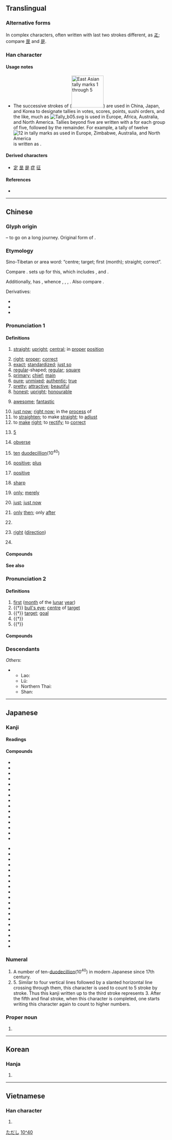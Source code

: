 {{also|企|疋|辵|乏}}
{{character info/new}}
==Translingual==
{{stroke order|type=animate}}{{stroke order}}

===Alternative forms===
In complex characters, often written with last two strokes different, as [[𤴓]]; compare [[昰]] and [[是]].

===Han character===
{{Han char|rn=77|rad=止|as=01|sn=5|four=10101|canj=MYLM|ids=⿱一止}}

====Usage notes====
* {{sense|tally marks|5}} The successive strokes of {{m|mul|sc=Hani|正}} ([[Image:Tally marks 3.svg|100px|East Asian tally marks 1 through 5]]) are used in China, Japan, and Korea to designate tallies in votes, scores, points, sushi orders, and the like, much as [[Image:Tally b05.svg]] is used in Europe, Africa, Australia, and North America. Tallies beyond five are written with a {{m|mul|sc=Hani|正}} for each group of five, followed by the remainder. For example, a tally of twelve [[Image:Tally b12.svg|12 in tally marks as used in Europe, Zimbabwe, Australia, and North America]] is written as {{lang|und|sc=Hani|正正丅}}.

====Derived characters====
* [[定]] [[昰]] [[是]] [[症]] [[征]]

====References====
* {{Han ref|kx=0574.020|dkj=16255|dj=0962.020|hdz=21436.010|uh=6B63|ud=27491|bh=A5BF|bd=42431}}

----

==Chinese==
{{zh-forms}}

===Glyph origin===
{{Han etym}}
{{Han compound|丁|止|ls=psc|c1=p|c2=s|t2=foot}} – to go on a long journey. Original form of {{och-l|征|to go on long campaign}}.

===Etymology===
Sino-Tibetan or area word: “centre; target; first (month); straight; correct”.

Compare {{cog|lus|dîng||to go straight or direct (as person, arrow etc.); to go straight through without breaking the journey; straight; direct}}. {{zh-ref|Matisoff}} sets up {{inh|zh|sit-pro|*m-tjak/ŋ ~ tik/ŋ||good; very; real; straight}} for this, which includes {{lang|zh|正}}, {{och-l|直|straight; right}} and {{och-l|實|solid; true}}.

Additionally, {{zh-ref|Matisoff}} has {{inh|zh|sit-pro|*t(r)waŋ||straight; straighten}}, whence {{cog|cdm||dʰeŋ-|straight}}, {{cog|kac|ding||straight}}, {{cog|bo|དྲང་པོ||straight; correct; upright; just; fair}}, {{cog|my|တန်း||straight; to head straight for}}. Also compare {{cog|km|ទៀង||accurate; correct; exact; precise; honest}}.

Derivatives:
* {{och-l|征|to go straight > to go on a journey}}
* {{och-l|政|correct; to govern; government; to determine}}
* {{och-l|整|orderly; to arrange; to dispose}}

===Pronunciation 1===
{{zh-pron
|m=zhèng
|m-s=zen4
|c=zeng3,zing3
|c_note=zeng3 - vernacular; zing3 - literary
|h=pfs=chang/chṳn
|h_note=chang - vernacular; chṳn - literary
|md=ciáng/céng
|md_note=ciáng - vernacular; céng - literary
|mn=chiàⁿ/chèng
|mn_note=chiàⁿ - vernacular; chèng - literary
|mn-t=zian3
|w=2tsen
|mc=2
|oc=2,2
|ma=y
|cat=a,adv,v,num,pn
}}

====Definitions====
{{zh-hanzi}}

# [[straight]]; [[upright]]; [[central]]; in [[proper]] [[position]]
#: {{zh-ant|歪}}
# [[right]]; [[proper]]; [[correct]]
# [[exact]]; [[standardized]]; [[just so]]
# [[regular]]-shaped; [[regular]]; [[square]]
# [[primary]]; [[chief]]; [[main]]
# [[pure]]; [[unmixed]]; [[authentic]]; [[true]]
# [[pretty]]; [[attractive]]; [[beautiful]]
# [[honest]]; [[upright]]; [[honourable]]
# {{lb|zh|Cantonese}} [[awesome]]; [[fantastic]]
# [[just now]]; [[right now]]; in the [[process]] of
# to [[straighten]]; to make [[straight]]; to [[adjust]]
# to [[make]] [[right]]; to [[rectify]]; to [[correct]]
# {{lb|zh|[[tally marks]]}} [[5]]
# {{lb|zh|numismatics}} [[obverse]]
# {{lb|zh|numeral}} [[ten]] [[duodecillion]](10<sup>40</sup>)
# {{lb|zh|mathematics}} [[positive]]; [[plus]]
# {{lb|zh|physics}} [[positive]]
# {{lb|zh|time}} [[sharp]]
#: {{zh-x|而家 係 五點 正{zing3}。|It is currently 5 o'clock.|C}}
# {{lb|zh|Teochew}} [[only]]; [[merely]]
# {{lb|zh|Teochew}} [[just]]; [[just now]]
# {{lb|zh|Teochew}} [[only]] [[then]]; only [[after]]
# {{lb|zh|Teochew}} {{n-g|Used to emphasize that something is/is not.}}
# {{lb|zh|Teochew}} [[right]] ([[direction]])
# {{surname|lang=zh}}

====Compounds====
{{zh-der|剛板硬正|名正肅|上梁不正|先正|呈正|不務正業|三正|正歌|午正|呂蒙正|堂皇正大|削正|冊正|反正|不正|匡正|崇正黜邪|判正|堂堂正正|八正道|不正經|工正|令正|勘正|不正知|公平正大|修正|一本正經|剛正|修正主義|保正|宗正|惡直醜正|可正是|危言正色|廉正|恭本正傳|假正經|大公至正|忠正|伸張正義|心術不正|平正|心正筆正|天心正法|嚴正|嚴氣正性|去邪歸正|彩色正片|守正不阿|弘正文學|恰正|咬合不正|平頭正臉|剛正不阿|中正|孝廉方正|就正|公正|不端不正|導正|安宅正路|守正不移|守正不撓|大正|公正證書|不當不正|守正不回|字正腔圓|名正言順|奉公正己|中正大學|就地正法|律呂正義|希臘正教|壽終正寢|居正|名正具|光明正大|反邪歸正|去邪從正|卯正|九品中正|共同正犯|來日正長|修正液|明正典刑|浩然正氣|正始玄風|正心誠意|正後像|正好|正屋|正聲|正要|正方形|正寫|明媒正娶|持正不撓|指正|正反合|打正快|正音|正餐|正鹽|皈正|正始體|歸正反本|明公正氣|正斷層|正步|明婚正配|正眼|秉正|神清氣正|正方|正義感|正本清源|正庫|正自|正聲雅音|正字|正體|正經|正比|方正不苟|正面人物|正宮|正冠納履|成正果|真正|正冠李下|正言|正數|正始文學|正多面體|歪打正著|正襟危坐|正本|正巧|正面|撥正|正項|正號|洪武正韻|正直無邪|正法眼藏|正傳|正襟|正軌|正割|正中下懷|正是|矯邪歸正|戶口校正|正明師|正務|正電子|正待|澄源正本|正當|正面攻擊|正正經經|正字通|矯正|是正|正配|正色直言|正心|正言不諱|正身率下|正人|正整數|正片|正牌|枉己正人|正中紅心|正思惟|正理|直言正諫|正門|正覺|正義|正氣歌|朝正|正顏厲色|正事|正出|正枝正葉|斧正|清原正本|正午|正章|正確|更正|正常|正人君子|正果|正堂|正經八百|正論|正宗|正格|福德正神|正名責實|正風|方方正正|正末|破邪顯正|正頭香主|正手板|矯枉過正|明媒正配|正題|真贓正賊|正廳|校正|直言正論|直言正色|正大|正房|正大光明|正視繩行|技正|正誤|正比例|正大堂煌|正法|正途|疾終正寢|正弦|正書|正合我意|扶正|正電|扶正黜邪|挑正梁|正話|正對|正該|樂正|持正|正念|改邪歸正|方正不阿|正鯨|正道|正職|正劇|正中|正直清廉|正見|正寢|正字法|正意|正誤表|正規|正色|正規軍|沒正經|正言直諫|正凶|正宅|正中己懷|正楷|正多邊形|清正|正橋|正身|正身清心|正文|正在|持正不阿|正像|書歸正傳|正授|正頭|正派|棄邪從正|正常化|正取|正陽門|正頭娘子|正番鴨|正點背畫|正點|正骨|正顏|正集團|正陽關|正身明法|正路|正課|正語|正言厲顏|正色敢言|正色危言|正統派|正統|正視|正直無私|正直|正當中|正犯|正法直度|正氣|正殿|正極|正業|正本溯源|正教|正店|正己守道|正定|更正啟事|正字標記|正始之音|正妻|正品|正命|正味|正名|正史|正則|正切|正值|正位|正事主|正三角形|斂衽正容|明正|棄邪歸正|正韻|東正教|正言厲色|正室|正正堂堂|正式|正德|撥亂反正|正方體|正方晶系|歸正|明堂正道|明公正道|明公正義|正鋒|方正|改正|矯正處分|教正|歷正|正音法|賢良方正|純正|誠心正意|舉正|轉正|立正|董正|郢正|邪不勝正|閣正|駮正|補正|端端正正|端本正源|辭嚴義正|返正撥亂|舍正從邪|義正詞嚴|訂正|端正|驗明正身|義正辭嚴|非正式|糾正|雍正|頭正|風華正茂|題目正名|譎而不正|音正詞圓|繩正|羅馬正教|端人正士|隆正|辨正|言歸正傳|駁正|詞嚴義正|里正|邪不干正|遷正|雅正|辭嚴氣正|雨無正|間接正犯|糾正權|芒寒色正|結正|釐正|規正|正沖}}

====See also====
{{zh-numerals-10^4}}

===Pronunciation 2===
{{zh-pron
|m=zhēng
|c=zing1
|h=pfs=châng
|md=ciăng/cĭng
|md_note=ciăng - vernacular; cĭng - literary
|mn=chiaⁿ
|mn-t=zian1
|w=1tsen
|mc=1
|oc=1,1
|cat=n
}}

====Definitions====
{{zh-hanzi}}

# [[first]] ([[month]] of the [[lunar]] [[year]])
# {{†}} [[bull's eye]]; [[centre]] of [[target]]
# {{†}} [[target]]; [[goal]]
# {{†}} {{zh-original|征|to [[levy]]}}
# {{†}} {{zh-original|征|to [[go]] on a [[punitive]] [[expedition]]}}

====Compounds====
{{zh-der|fold=1|奉其正朔|夏正|正朔|新正|殷正|正鵠|正月|正旦|賀正}}

{{zh-cat|Beginning|Elementary}}

===Descendants===
{{CJKV||しょう|정|chính}}
''Others'':
** Lao: {{l|lo|ຈຽງ||first month of the lunar year}}
** Lü: {{l|khb|ᦵᦈᧂ|sc=Talu||first month in [[Dai]] lunar calendar, starting in November}}
** Northern Thai: {{l|nod|ᨠ᩠ᨿᨦ||first month of the lunar year}}
** Shan: {{l|shn|ၸဵင်||first month of the Shan year, starting December-January}}

{{cln|zh|numeral symbols|numerals}}

----

==Japanese==

===Kanji===
{{ja-kanji|grade=1|rs=止01}}

====Readings====
{{ja-readings
|goon=しょう<しやう
|kanon=せい
|kun=ただ-し.い, ただ-す, まさ-, まさ-に
}}

====Compounds====
{{der-top}}
{{top2}}
* {{ja-r|正覚|しょうがく}}
* {{ja-r|正月|しょうがつ}}
* {{ja-r|正客|しょうきゃく}}
* {{ja-r|正直|しょうじき}}
* {{ja-r|正体|しょうたい}}
* {{ja-r|正札|しょうふだ}}
* {{ja-r|正法|しょうぶ}}
* {{ja-r|正本|しょうほん}}
* {{ja-r|正味|しょうみ}}
* {{ja-r|正面|しょうめん}}
* {{ja-r|正史|せいし}}
* {{ja-r|正義|せいぎ}}
* {{ja-r|正確|せいかく}}
* {{ja-r|正眼|せいがん}}
* {{ja-r|正鵠|せいこく}}
{{mid2}}
* {{ja-r|正式|せいしき}}
* {{ja-r|正規|せいき}}
* {{ja-r|正史|せいし}}
* {{ja-r|正使|せいし}}
* {{ja-r|正視|せいし}}
* {{ja-r|正書|せいしょ}}
* {{ja-r|正字|せいじ}}
* {{ja-r|正邪|せいじゃ}}
* {{ja-r|正常|せいじょう}}
* {{ja-r|正数|せいすう}}
* {{ja-r|正々堂々|せいせいどうどう}}
* {{ja-r|正則|せいそく}}
* {{ja-r|正道|せいどう}}
* {{ja-r|正犯|せいはん}}
* {{ja-r|正否|せいひ}}
* {{ja-r|正比例|せいひれい}}
* {{ja-r|正文|せいぶん}}
* {{ja-r|正論|せいろん}}
* {{ja-r|正夢|まさゆめ}}
{{bottom}}
{{der-bottom}}

===Numeral===
{{ja-pos|numeral|せい}}

# A number of ten-[[duodecillion]](10<sup>40</sup>) in modern Japanese since 17th century.
# 5. Similar to four vertical lines followed by a slanted horizontal line crossing through them, this character is used to count to 5 stroke by stroke. Thus this kanji written up to the third stroke represents 3. After the fifth and final stroke, when this character is completed, one starts writing this character again to count to higher numbers.

===Proper noun===
{{ja-pos|proper|ただし}}

{{ja-pos|proper|まさし}}

# {{given name|male|lang=ja}}

[[Category:Japanese male given names|ただし]]
[[Category:Japanese numeral symbols|10^40]]

----

==Korean==

===Hanja===
{{ko-hanja|hangeul=정|mr=chŏng|y=ceng|eumhun=[[바르다|바를]]|ehy=palul|ehrv=bareul|ehmr=parŭl}}

# {{defn|lang=ko|sort=止01}}

----

==Vietnamese==

===Han character===
{{vi-hantu|[[chính]], [[chánh]], [[chếnh]], [[giêng]]|rs=止01}}

# {{defn|lang=vi|sort=止01}}